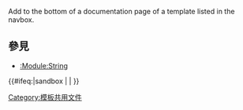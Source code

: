 {{Documentation subpage}}
<!----Categories where indicated at the bottom of this page, please---->
Add {{tlx|String-handling templates}} to the bottom of a documentation page of a template listed in the navbox.

{{Collapsible sections option |list={{hlist|trim|IRL|anlys/tech}}}}
{{Collapsible option |default=expanded}}

== 參見 ==
* [[:Module:String]]

<includeonly>{{#ifeq:{{SUBPAGENAME}}|sandbox |
| <!----Categories below this line, please:---->
[[Category:字符串處理模板| ]]
[[Category:模板共用文件]]
}}</includeonly>